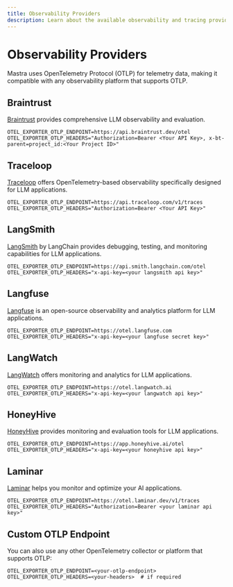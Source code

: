 ```yaml
---
title: Observability Providers
description: Learn about the available observability and tracing providers for Mastra
---
```


# Observability Providers

Mastra uses OpenTelemetry Protocol (OTLP) for telemetry data, making it compatible with any observability platform that supports OTLP.

## Braintrust

[Braintrust](https://www.braintrustdata.com/) provides comprehensive LLM observability and evaluation.

```env
OTEL_EXPORTER_OTLP_ENDPOINT=https://api.braintrust.dev/otel
OTEL_EXPORTER_OTLP_HEADERS="Authorization=Bearer <Your API Key>, x-bt-parent=project_id:<Your Project ID>"
```

## Traceloop

[Traceloop](https://traceloop.com/) offers OpenTelemetry-based observability specifically designed for LLM applications.

```env
OTEL_EXPORTER_OTLP_ENDPOINT=https://api.traceloop.com/v1/traces
OTEL_EXPORTER_OTLP_HEADERS="Authorization=Bearer <Your API Key>"
```

## LangSmith

[LangSmith](https://smith.langchain.com/) by LangChain provides debugging, testing, and monitoring capabilities for LLM applications.

```env
OTEL_EXPORTER_OTLP_ENDPOINT=https://api.smith.langchain.com/otel
OTEL_EXPORTER_OTLP_HEADERS="x-api-key=<your langsmith api key>"
```

## Langfuse

[Langfuse](https://langfuse.com) is an open-source observability and analytics platform for LLM applications.

```env
OTEL_EXPORTER_OTLP_ENDPOINT=https://otel.langfuse.com
OTEL_EXPORTER_OTLP_HEADERS="x-api-key=<your langfuse secret key>"
```

## LangWatch

[LangWatch](https://langwatch.ai/) offers monitoring and analytics for LLM applications.

```env
OTEL_EXPORTER_OTLP_ENDPOINT=https://otel.langwatch.ai
OTEL_EXPORTER_OTLP_HEADERS="x-api-key=<your langwatch api key>"
```

## HoneyHive

[HoneyHive](https://honeyhive.ai/) provides monitoring and evaluation tools for LLM applications.

```env
OTEL_EXPORTER_OTLP_ENDPOINT=https://app.honeyhive.ai/otel
OTEL_EXPORTER_OTLP_HEADERS="x-api-key=<your honeyhive api key>"
```

## Laminar

[Laminar](https://www.laminar.dev/) helps you monitor and optimize your AI applications.

```env
OTEL_EXPORTER_OTLP_ENDPOINT=https://otel.laminar.dev/v1/traces
OTEL_EXPORTER_OTLP_HEADERS="Authorization=Bearer <your laminar api key>"
```

## Custom OTLP Endpoint

You can also use any other OpenTelemetry collector or platform that supports OTLP:

```env
OTEL_EXPORTER_OTLP_ENDPOINT=<your-otlp-endpoint>
OTEL_EXPORTER_OTLP_HEADERS=<your-headers>  # if required
```
